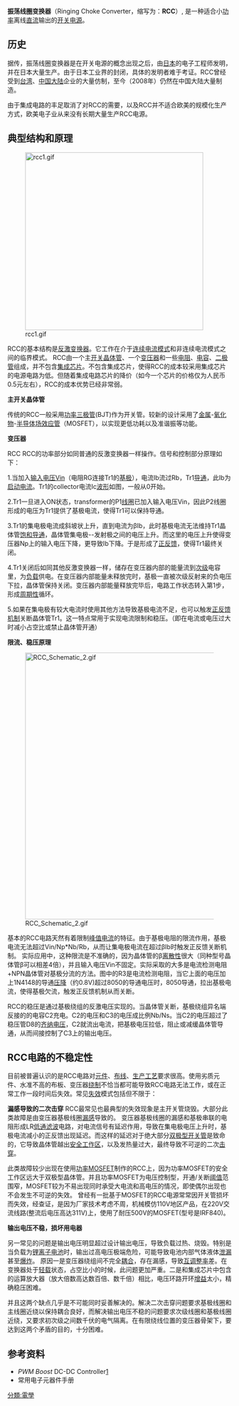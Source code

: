 {{multiple issues|
{{expand|time=2014-06-17T01:22:05+00:00}}
{{no footnotes|time=2014-06-17T01:22:05+00:00}}
{{refimprove|time=2014-06-17T01:22:05+00:00}}
{{Expert|time=2015-12-14T03:40:38+00:00}}
}}
'''振荡线圈变换器'''（Ringing Choke Converter，缩写为：'''RCC'''）, 是一种适合小[[功率|功率]]离线[[直流|直流]]输出的[[开关电源|开关电源]]。

== 历史 ==

据传，振荡线圈变换器是在开关电源的概念出现之后，由[[日本|日本]]的电子工程师发明，并在日本大量生产。由于日本工业界的封闭，具体的发明者难于考证。RCC曾经受到[[台湾|台湾]]、[[中国大陆|中国大陆]]企业的大量仿制，至今（2008年）仍然在中国大陆大量制造。

由于集成电路的丰足取消了对RCC的需要，以及RCC并不适合欧美的规模化生产方式，欧美电子业从来没有长期大量生产RCC电源。

== 典型结构和原理 ==

[[File:rcc1.gif|400px]]

RCC的基本结构是[[反激变换器|反激变换器]]。它工作在介于[[连续电流模式|连续电流模式]]和非连续电流模式之间的临界模式。
RCC由一个主[[开关晶体管|开关晶体管]]、一个[[变压器|变压器]]和一些[[电阻|电阻]]、[[电容|电容]]、[[二极管|二极管]]组成，并不包含[[集成芯片|集成芯片]]。不包含集成芯片，使得RCC的成本较采用集成芯片的电源电路为低。但随着集成电路芯片的降价（如今一个芯片的价格仅为人民币0.5元左右），RCC的成本优势已经非常弱。


'''主开关晶体管'''

传统的RCC一般采用[[功率三极管|功率三极管]](BJT)作为开关管。较新的设计采用了[[金属|金属]]-[[氧化物|氧化物]]-[[半导体|半导体]][[场效应管|场效应管]]（MOSFET），以实现更低功耗以及准谐振等功能。

'''变压器'''

RCC
RCC的功率部分如同普通的反激变换器一样操作。信号和控制部分原理如下：

1.当加入[[输入电压|输入电压]]Vin（电阻RG连接Tr1的[[基极|基极]]），电流Ib流过Rb，Tr1[[导通|导通]]，此Ib为[[启动电流|启动电流]]。Tr1的collector电流Ic[[波形|波形]]如图，一般从0开始。

2.Tr1一旦进入ON状态，transformer的P1[[线圈|线圈]]已加入输入电压Vin，因此P2线圈形成的电压为Tr1提供了基极电流，使得Tr1可以保持导通。

3.Tr1的集电极电流成斜坡状上升，直到电流为βIb，此时基极电流无法维持Tr1晶体管[[饱和导通|饱和导通]]，晶体管集电极--发射极之间的电压上升。而这里的电压上升使得变压器Np上的输入电压下降，更导致Ib下降。于是形成了[[正反馈|正反馈]]，使得Tr1最终关闭。

4.Tr1关闭后如同其他反激变换器一样，储存在变压器内部的能量流到[[次级|次级]]电容里，为[[负载|负载]]供电。在变压器内部能量未释放完时，基极一直被次级反射来的负电压下拉，晶体管保持关闭。变压器内部能量释放完毕后，电路工作状态转入第1步，形成[[周期性|周期性]]循环。

5.如果在集电极有较大电流时使用其他方法导致基极电流不足，也可以触发[[正反馈机制|正反馈机制]]关断晶体管Tr1。这一特点常用于实现电流限制和稳压。（即在电流或电压过大时减小占空比或禁止晶体管开通）

'''限流、稳压原理'''

[[File:RCC_Schematic_2.gif|600px]]

基本的RCC电路天然有着限制[[峰值电流|峰值电流]]的特征。由于基极电阻的限流作用，基极电流无法超过Vin/Np*Nb/Rb，从而让集电极电流在超过βIb时触发正反馈关断机制。
实际应用中，这种限流是不准确的，因为晶体管的β[[离散性|离散性]]很大（同种型号晶体管β可以相差4倍），并且输入电压Vin不固定。实际采取的大多是电流检测电阻+NPN晶体管对基极分流的方法。图中的R3是电流检测电阻，当它上面的电压加上1N4148的导通[[電壓降|压降]]（约0.8V)超过8050的导通电压时，8050导通，拉出基极电流，使得基极欠流，触发正反馈机制从而关断。

RCC的稳压是通过基极绕组的反激电压实现的。当晶体管关断，基极绕组异名端反接的的电容C2充电。C2的电压和C3的电压成比例Nb/Ns。当C2的电压超过了稳压管D8的[[齐纳电压|齐纳电压]]，C2就流出电流，把基极电压拉低，阻止或减缓晶体管导通，从而间接控制了C3上的输出电压。

== RCC电路的不稳定性 ==
目前被普遍认识的是RCC电路对[[元件|元件]]、[[布线|布线]]、[[生产工艺|生产工艺]]要求很高。使用劣质元件、水准不高的布板、变压器[[绕制|绕制]]不恰当都可能导致RCC电路无法工作，或在正常工作一段时间后失效。常见[[失效|失效]]模式包括但不限于：

''' 漏感导致的二次击穿 '''
RCC最常见也最典型的失效现象是主开关管烧毁。大部分此类故障是由变压器基极线圈[[漏感|漏感]]导致的。
变压器基极线圈的漏感和基极串联的电阻形成LR[[低通|低通]][[滤波|滤波]]电路，对电流信号有延迟作用，导致在集电极电压上升时，基极电流减小的正反馈出现延迟。而这样的延迟对于绝大部分[[双极型开关管|双极型开关管]]是致命的，它导致晶体管越出[[安全工作区|安全工作区]]，以及发热量过大，最终导致不可逆的二次[[击穿|击穿]]。

此类故障较少出现在使用[[功率MOSFET|功率MOSFET]]制作的RCC上，因为功率MOSFET的安全工作区远大于双极型晶体管。并且功率MOSFET为电压控制型，开通/关断[[阈值|阈值]]范围窄，MOSFET较为不易出现同时承受大电流和高电压的情况，即使偶尔出现也不会发生不可逆的失效。
曾经有一批基于MOSFET的RCC电源常常因开关管损坏而失效，经查证，是因为厂家技术考虑不周，机械模仿110V地区产品，在220V交流线路(整流后电压高达311V)上，使用了耐压500V的MOSFET(型号是IRF840)。

''' 输出电压不稳，损坏用电器 '''

另一常见的问题是输出电压明显超过设计输出电压，导致负载过热、烧毁。特别是当负载为[[锂离子电池|锂离子电池]]时，输出过高电压极端危险，可能导致电池内部气体液体[[泄漏|泄漏]]甚至[[爆炸|爆炸]]。 原因一是变压器绕组间不完全[[耦合|耦合]]，存在漏感，导致[[互调整率|互调整率]]差。在变换器处于[[轻载|轻载]]状态，占空比小的时候，此问题更加严重。二是和集成芯片中包含的运算放大器（放大倍数高达数百倍、数千倍）相比，电压环路开环[[增益|增益]]太小，精确稳压困难。

并且这两个缺点几乎是不可能同时妥善解决的。解决二次击穿问题要求基极线圈和主线圈近绕以保持耦合良好，而解决输出电压不稳的问题要求次级线圈和基极线圈近绕，又要求初次级之间数千伏的电气隔离。在有限绕线位置的变压器骨架下，要达到这两个矛盾的目的，十分困难。

==参考资料==
*''PWM Boost'' DC-DC Controller[http://www.hawyang-semi.com/files/specification/fiti/BoostDC/FP6791%20DS%20rev1.0.pdf]{{dead link|date=2018年3月 |bot=InternetArchiveBot |fix-attempted=yes }} 
*常用电子元器件手册

[[分類:電學|分類:電學]]